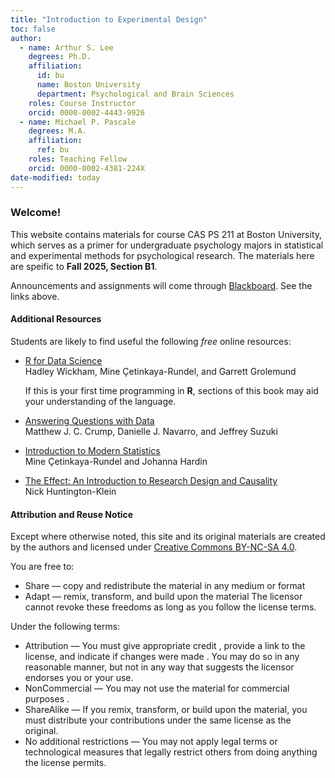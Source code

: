 ```yaml
---
title: "Introduction to Experimental Design"
toc: false
author: 
  - name: Arthur S. Lee
    degrees: Ph.D.
    affiliation:
      id: bu
      name: Boston University
      department: Psychological and Brain Sciences
    roles: Course Instructor
    orcid: 0000-0002-4443-9926
  - name: Michael P. Pascale
    degrees: M.A.
    affiliation:
      ref: bu
    roles: Teaching Fellow
    orcid: 0000-0002-4381-224X
date-modified: today
---
```


### Welcome!

This website contains materials for course CAS PS 211 at Boston University, which serves as a primer for undergraduate psychology majors in statistical and experimental methods for psychological research. The materials here are speific to **Fall 2025, Section B1**.

Announcements and assignments will come through [Blackboard](https://learn.bu.edu/ultra/courses/_261733_1/announcements). See the links above.


#### Additional Resources

Students are likely to find useful the following _free_ online resources:

- [R for Data Science](https://r4ds.hadley.nz/)  
  [Hadley Wickham, Mine Çetinkaya-Rundel, and Garrett Grolemund]{.small}

  If this is your first time programming in **R**, sections of this book may aid your understanding of the language.

- [Answering Questions with Data](https://www.crumplab.com/statistics/)  
  [Matthew J. C. Crump, Danielle J. Navarro, and Jeffrey Suzuki]{.small}

- [Introduction to Modern Statistics](https://openintro-ims.netlify.app/)  
  [Mine Çetinkaya-Rundel and Johanna Hardin]{.small}

- [The Effect: An Introduction to Research Design and Causality](https://theeffectbook.net/index.html)  
  [Nick Huntington-Klein]{.small}

#### Attribution and Reuse Notice

Except where otherwise noted, this site and its original materials are created by the authors and licensed under [Creative Commons BY-NC-SA 4.0](https://creativecommons.org/licenses/by-nc-sa/4.0/).


::: {.text-muted .small}
You are free to:

- Share — copy and redistribute the material in any medium or format
- Adapt — remix, transform, and build upon the material
The licensor cannot revoke these freedoms as long as you follow the license terms.

Under the following terms:

- Attribution — You must give appropriate credit , provide a link to the license, and indicate if changes were made . You may do so in any reasonable manner, but not in any way that suggests the licensor endorses you or your use.
- NonCommercial — You may not use the material for commercial purposes .
- ShareAlike — If you remix, transform, or build upon the material, you must distribute your contributions under the same license as the original.
- No additional restrictions — You may not apply legal terms or technological measures that legally restrict others from doing anything the license permits.
:::